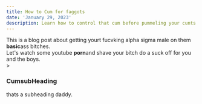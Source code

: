 ```yaml
---
title: How to Cum for faggots 
date: 'January 29, 2023'
description: Learn how to control that cum before pummeling your cunts fac e with a hot stream of that warm icky man goo!
---
```



<div>
    This is a blog post about getting yourt fucvking alpha sigma male on them <strong>basic</strong>ass bitches. <br/>
    Let's watch some youtube <strong>porn</strong>and shave your bitch do a suck off for you and the boys.
</div>>

<br />

### CumsubHeading 
thats a subheading daddy.